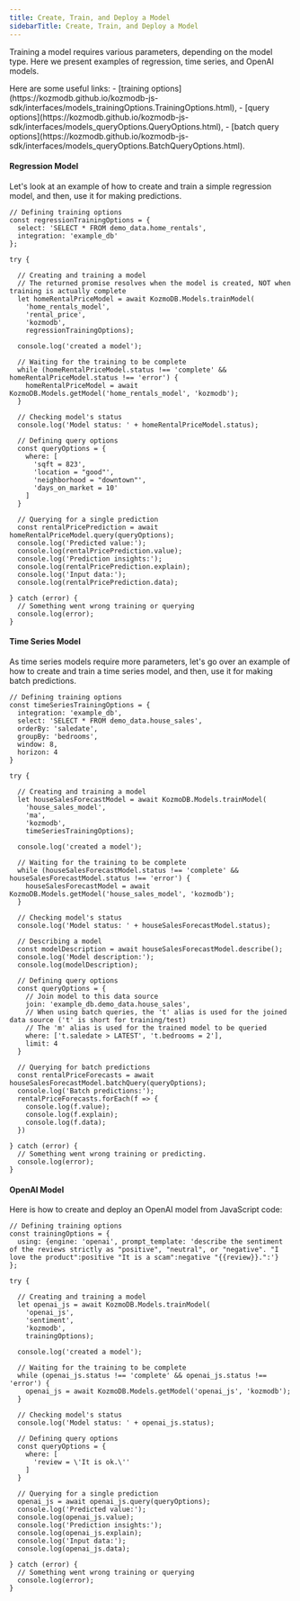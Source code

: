 ```yaml
---
title: Create, Train, and Deploy a Model
sidebarTitle: Create, Train, and Deploy a Model
---
```


Training a model requires various parameters, depending on the model type. Here we present examples of regression, time series, and OpenAI models.

<Tip>
Here are some useful links:
- [training options](https://kozmodb.github.io/kozmodb-js-sdk/interfaces/models_trainingOptions.TrainingOptions.html),
- [query options](https://kozmodb.github.io/kozmodb-js-sdk/interfaces/models_queryOptions.QueryOptions.html),
- [batch query options](https://kozmodb.github.io/kozmodb-js-sdk/interfaces/models_queryOptions.BatchQueryOptions.html).
</Tip>

#### Regression Model

Let's look at an example of how to create and train a simple regression model, and then, use it for making predictions.

```
// Defining training options
const regressionTrainingOptions = {
  select: 'SELECT * FROM demo_data.home_rentals',
  integration: 'example_db'
};

try {

  // Creating and training a model
  // The returned promise resolves when the model is created, NOT when training is actually complete
  let homeRentalPriceModel = await KozmoDB.Models.trainModel(
    'home_rentals_model',
    'rental_price',
    'kozmodb',
    regressionTrainingOptions);
  
  console.log('created a model');

  // Waiting for the training to be complete
  while (homeRentalPriceModel.status !== 'complete' && homeRentalPriceModel.status !== 'error') {
    homeRentalPriceModel = await KozmoDB.Models.getModel('home_rentals_model', 'kozmodb');
  }
  
  // Checking model's status
  console.log('Model status: ' + homeRentalPriceModel.status);

  // Defining query options
  const queryOptions = {
    where: [
      'sqft = 823',
      'location = "good"',
      'neighborhood = "downtown"',
      'days_on_market = 10'
    ]
  }

  // Querying for a single prediction
  const rentalPricePrediction = await homeRentalPriceModel.query(queryOptions);
  console.log('Predicted value:');
  console.log(rentalPricePrediction.value);
  console.log('Prediction insights:');
  console.log(rentalPricePrediction.explain);
  console.log('Input data:');
  console.log(rentalPricePrediction.data);
  
} catch (error) {
  // Something went wrong training or querying
  console.log(error);
}
```

#### Time Series Model

As time series models require more parameters, let's go over an example of how to create and train a time series model, and then, use it for making batch predictions.

```
// Defining training options
const timeSeriesTrainingOptions = {
  integration: 'example_db',
  select: 'SELECT * FROM demo_data.house_sales',
  orderBy: 'saledate',
  groupBy: 'bedrooms',
  window: 8,
  horizon: 4
}

try {

  // Creating and training a model
  let houseSalesForecastModel = await KozmoDB.Models.trainModel(
    'house_sales_model',
    'ma',
    'kozmodb',
    timeSeriesTrainingOptions);
    
  console.log('created a model');

  // Waiting for the training to be complete
  while (houseSalesForecastModel.status !== 'complete' && houseSalesForecastModel.status !== 'error') {
    houseSalesForecastModel = await KozmoDB.Models.getModel('house_sales_model', 'kozmodb');
  }

  // Checking model's status
  console.log('Model status: ' + houseSalesForecastModel.status);
  
  // Describing a model
  const modelDescription = await houseSalesForecastModel.describe();
  console.log('Model description:');
  console.log(modelDescription);

  // Defining query options
  const queryOptions = {
    // Join model to this data source
    join: 'example_db.demo_data.house_sales',
    // When using batch queries, the 't' alias is used for the joined data source ('t' is short for training/test)
    // The 'm' alias is used for the trained model to be queried
    where: ['t.saledate > LATEST', 't.bedrooms = 2'],
    limit: 4
  }
  
  // Querying for batch predictions
  const rentalPriceForecasts = await houseSalesForecastModel.batchQuery(queryOptions);
  console.log('Batch predictions:');
  rentalPriceForecasts.forEach(f => {
    console.log(f.value);
    console.log(f.explain);
    console.log(f.data);
  })
  
} catch (error) {
  // Something went wrong training or predicting.
  console.log(error);
}
```

#### OpenAI Model

Here is how to create and deploy an OpenAI model from JavaScript code:

```
// Defining training options
const trainingOptions = {
  using: {engine: 'openai', prompt_template: 'describe the sentiment of the reviews strictly as "positive", "neutral", or "negative". "I love the product":positive "It is a scam":negative "{{review}}.":'}
};

try {

  // Creating and training a model
  let openai_js = await KozmoDB.Models.trainModel(
    'openai_js',
    'sentiment',
    'kozmodb',
    trainingOptions);
  
  console.log('created a model');

  // Waiting for the training to be complete
  while (openai_js.status !== 'complete' && openai_js.status !== 'error') {
    openai_js = await KozmoDB.Models.getModel('openai_js', 'kozmodb');
  }
  
  // Checking model's status
  console.log('Model status: ' + openai_js.status);

  // Defining query options
  const queryOptions = {
    where: [
      'review = \'It is ok.\''
    ]
  }

  // Querying for a single prediction
  openai_js = await openai_js.query(queryOptions);
  console.log('Predicted value:');
  console.log(openai_js.value);
  console.log('Prediction insights:');
  console.log(openai_js.explain);
  console.log('Input data:');
  console.log(openai_js.data);

} catch (error) {
  // Something went wrong training or querying
  console.log(error);
}
```
